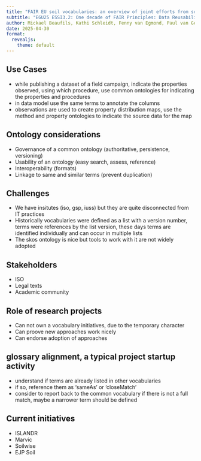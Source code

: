 ```yaml
---
title: "FAIR EU soil vocabularies: an overview of joint efforts from some EU Soil Mission projects"
subtitle: "EGU25 ESSI3.2: One decade of FAIR Principles: Data Reusability and Impact in Earth System Sciences"
author: Mickael Beaufils, Kathi Schleidt, Fenny van Egmond, Paul van Genuchten
date: 2025-04-30
format:
  revealjs: 
    theme: default
---
```



 
## Use Cases

- while publishing a dataset of a field campaign, indicate the properties observed, using which procedure, use common ontologies for indicating the properties and procedures
- in data model use the same terms to annotate the columns
- observations are used to create property distribution maps, use the method and property ontologies to indicate the source data for the map
 
## Ontology considerations

- Governance of a common ontology (authoritative, persistence, versioning)
- Usability of an ontology (easy search, assess, reference)
- Interoperability (formats)
- Linkage to same and similar terms (prevent duplication)
 
## Challenges

- We have insitutes (iso, gsp, iuss) but they are quite disconnected from IT practices
- Historically vocabularies were defined as a list with a version number, terms were references by the list version, these days terms are identified individually and can occur in multiple lists
- The skos ontology is nice but tools to work with it are not widely adopted

## Stakeholders

- ISO
- Legal texts
- Academic community

## Role of research projects

- Can not own a vocabulary initiatives, due to the temporary character
- Can proove new approaches work nicely
- Can endorse adoption of approaches

## glossary alignment, a typical project startup activity

- understand if terms are already listed in other vocabularies
- if so, reference them as 'sameAs' or 'closeMatch'
- consider to report back to the common vocabulary if there is not a full match, maybe a narrower term should be defined

## Current initiatives

- ISLANDR
- Marvic
- Soilwise
- EJP Soil
